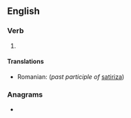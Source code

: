 ==English==

===Verb===
{{head|en|verb form}}

# {{en-past of|satirise}}

====Translations====
{{trans-top}}
* Romanian: {{t+|ro|satirizat}} (''past participle of'' [[satiriza]])
{{trans-mid}}
{{trans-bottom}}

===Anagrams===
* {{anagrams|en|a=adeiirsst|Aristides|asteriids}}